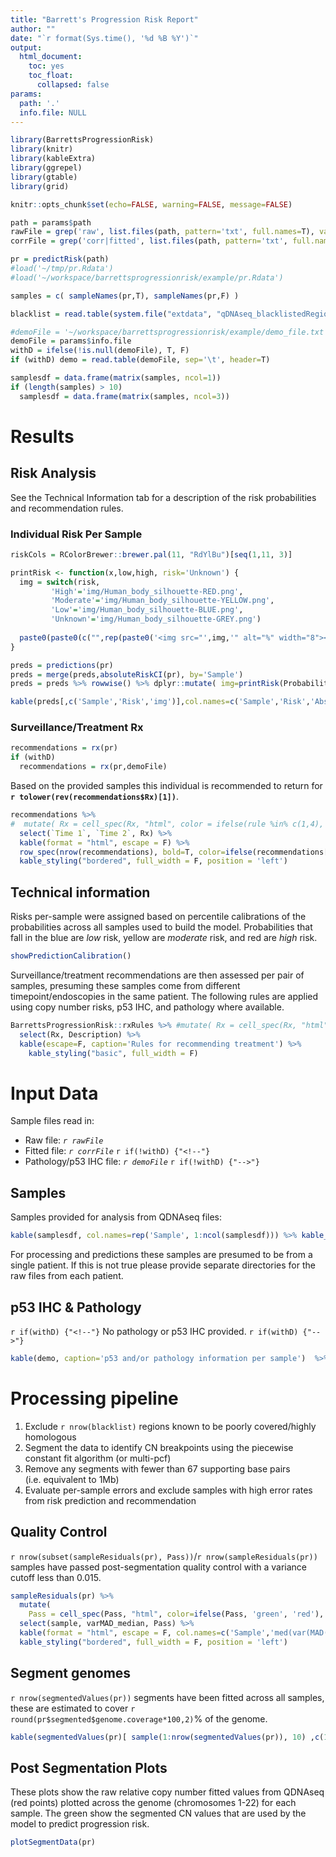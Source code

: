 ```yaml
---
title: "Barrett's Progression Risk Report"
author: ""
date: "`r format(Sys.time(), '%d %B %Y')`"
output: 
  html_document: 
    toc: yes
    toc_float: 
      collapsed: false
params: 
  path: '.'
  info.file: NULL 
---
```


```r

library(BarrettsProgressionRisk)
library(knitr)
library(kableExtra)
library(ggrepel)
library(gtable)
library(grid)

knitr::opts_chunk$set(echo=FALSE, warning=FALSE, message=FALSE)

path = params$path
rawFile = grep('raw', list.files(path, pattern='txt', full.names=T), value=T, ignore.case=T)
corrFile = grep('corr|fitted', list.files(path, pattern='txt', full.names=T), value=T,ignore.case=T)

pr = predictRisk(path)
#load('~/tmp/pr.Rdata')
#load('~/workspace/barrettsprogressionrisk/example/pr.Rdata')

samples = c( sampleNames(pr,T), sampleNames(pr,F) )

blacklist = read.table(system.file("extdata", "qDNAseq_blacklistedRegions.txt", package="BarrettsProgressionRisk"), sep = '\t', header=T)

#demoFile = '~/workspace/barrettsprogressionrisk/example/demo_file.txt'
demoFile = params$info.file
withD = ifelse(!is.null(demoFile), T, F)
if (withD) demo = read.table(demoFile, sep='\t', header=T)

samplesdf = data.frame(matrix(samples, ncol=1))
if (length(samples) > 10)
  samplesdf = data.frame(matrix(samples, ncol=3))
```


# Results {.tabset .tabset-fade .tabset-pills}

## Risk Analysis

See the Technical Information tab for a description of the risk probabilities and recommendation rules.

### Individual Risk Per Sample

```r
riskCols = RColorBrewer::brewer.pal(11, "RdYlBu")[seq(1,11, 3)]

printRisk <- function(x,low,high, risk='Unknown') {
  img = switch(risk, 
         'High'='img/Human_body_silhouette-RED.png',
         'Moderate'='img/Human_body_silhouette-YELLOW.png',
         'Low'='img/Human_body_silhouette-BLUE.png',
         'Unknown'='img/Human_body_silhouette-GREY.png')
  
  paste0(paste0(c("",rep(paste0('<img src="',img,'" alt="%" width="8"></img>'), x)), collapse=""), ' <b>',x, '%</b> (',low,'%-',high,'%)')
} 

preds = predictions(pr)
preds = merge(preds,absoluteRiskCI(pr), by='Sample')
preds = preds %>% rowwise() %>% dplyr::mutate( img=printRisk(Probability*100,CI.low*100,CI.high*100,Risk) )

kable(preds[,c('Sample','Risk','img')],col.names=c('Sample','Risk','Absolute Risk'), escape=FALSE) %>% kable_styling(bootstrap_options=c('bordered',full_width=T))
```

### Surveillance/Treatment Rx

```r
recommendations = rx(pr)
if (withD)
  recommendations = rx(pr,demoFile)
```

Based on the provided samples this individual is recommended to return for **`r tolower(rev(recommendations$Rx)[1])`**.

```r
recommendations %>%
#  mutate( Rx = cell_spec(Rx, "html", color = ifelse(rule %in% c(1,4), 'white', 'black'), background = riskCols[rule], bold = (rule == 1), italic = (rule < 3) ) ) %>%
  select(`Time 1`, `Time 2`, Rx) %>%
  kable(format = "html", escape = F) %>%
  row_spec(nrow(recommendations), bold=T, color=ifelse(recommendations[nrow(recommendations),'rule'] %in% c(1,4), 'white', 'black'), background = riskCols[recommendations[nrow(recommendations),'rule']]) %>%
  kable_styling("bordered", full_width = F, position = 'left') 
```


## Technical information 

Risks per-sample were assigned based on percentile calibrations of the probabilities across all samples used to build the model.  Probabilities that fall in the blue are *low* risk, yellow are *moderate* risk, and red are *high* risk.

```r
showPredictionCalibration() 
```

Surveillance/treatment recommendations are then assessed per pair of samples, presuming these samples come from different timepoint/endoscopies in the same patient. The following rules are applied using copy number risks, p53 IHC, and pathology where available. 

```r
BarrettsProgressionRisk::rxRules %>% #mutate( Rx = cell_spec(Rx, "html", color = ifelse(Rule %in% c(1,4), 'white', 'black'), background = riskCols[Rule], bold = (Rule == 1), italic = (Rule < 3) ) )  %>% 
  select(Rx, Description) %>%
  kable(escape=F, caption='Rules for recommending treatment') %>% 
    kable_styling("basic", full_width = F) 
```


# Input Data {.tabset .tabset-fade .tabset-pills}

Sample files read in:

* Raw file: _`r rawFile`_
* Fitted file: _`r corrFile`_
`r if(!withD) {"<!--"}`
* Pathology/p53 IHC file: _`r demoFile`_
`r if(!withD) {"-->"}`

## Samples 

Samples provided for analysis from QDNAseq files: 

```r
kable(samplesdf, col.names=rep('Sample', 1:ncol(samplesdf))) %>% kable_styling(bootstrap_options=c('striped','condensed',full_width=F))
``` 

For processing and predictions these samples are presumed to be from a single patient. If this is not true please provide separate directories for the raw files from each patient.

## p53 IHC & Pathology

`r if(withD) {"<!--"}`
No pathology or p53 IHC provided. 
`r if(withD) {"-->"}`

```r
kable(demo, caption='p53 and/or pathology information per sample')  %>% kable_styling(bootstrap_options=c('striped','condensed',full_width=F))
```


# Processing pipeline {.tabset .tabset-fade .tabset-pills}

1. Exclude `r nrow(blacklist)` regions known to be poorly covered/highly homologous
2. Segment the data to identify CN breakpoints using the piecewise constant fit algorithm (or multi-pcf) 
3. Remove any segments with fewer than 67 supporting base pairs (i.e. equivalent to 1Mb)
4. Evaluate per-sample errors and exclude samples with high error rates from risk prediction and recommendation

## Quality Control

`r nrow(subset(sampleResiduals(pr), Pass))`/`r nrow(sampleResiduals(pr))` samples have passed post-segmentation quality control with a variance cutoff less than 0.015.

```r
sampleResiduals(pr) %>%
  mutate(
    Pass = cell_spec(Pass, "html", color=ifelse(Pass, 'green', 'red'), background=ifelse(Pass, 'green', 'red'))) %>%
  select(sample, varMAD_median, Pass) %>%
  kable(format = "html", escape = F, col.names=c('Sample','med(var(MAD(segments)))', 'QC Pass/Fail')) %>%
  kable_styling("bordered", full_width = F, position = 'left') 
```

## Segment genomes

`r nrow(segmentedValues(pr))` segments have been fitted across all samples, these are estimated to cover `r round(pr$segmented$genome.coverage*100,2)`% of the genome.

```r
kable(segmentedValues(pr)[ sample(1:nrow(segmentedValues(pr)), 10) ,c(1:8)], row.names=F, caption='Example regions of the segmented data.') %>% kable_styling(bootstrap_options=c('striped','condensed',full_width=F, position='left'))
```

## Post Segmentation Plots

These plots show the raw relative copy number fitted values from QDNAseq (red points) plotted across the genome (chromosomes 1-22) for each sample. The green show the segmented CN values that are used by the model to predict progression risk.

```r
plotSegmentData(pr)
```


